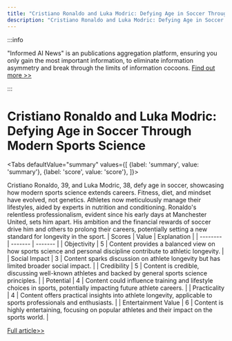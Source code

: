```yaml
---
title: "Cristiano Ronaldo and Luka Modric: Defying Age in Soccer Through Modern Sports Science"
description: "Cristiano Ronaldo and Luka Modric: Defying Age in Soccer Through Modern Sports Science"
---
```



:::info

"Informed AI News" is an publications aggregation platform, ensuring you only gain the most important information, to eliminate information asymmetry and break through the limits of information cocoons.  [Find out more >>](/)

:::

# Cristiano Ronaldo and Luka Modric: Defying Age in Soccer Through Modern Sports Science


<Tabs
	defaultValue="summary"
	values={[
	{label: 'summary', value: 'summary'},
	{label: 'score', value: 'score'},
]}>
<TabItem value="summary">


Cristiano Ronaldo, 39, and Luka Modric, 38, defy age in soccer, showcasing how modern sports science extends careers. Fitness, diet, and mindset have evolved, not genetics. Athletes now meticulously manage their lifestyles, aided by experts in nutrition and conditioning. Ronaldo's relentless professionalism, evident since his early days at Manchester United, sets him apart. His ambition and the financial rewards of soccer drive him and others to prolong their careers, potentially setting a new standard for longevity in the sport.
</TabItem>
<TabItem value="score">
	| Scores     | Value   | Explanation |
	| -------- | ------- | ------- |
	| Objectivity  | 5    | Content provides a balanced view on how sports science and personal discipline contribute to athletic longevity.    |
	| Social Impact | 3     | Content sparks discussion on athlete longevity but has limited broader social impact.    |
	| Credibility    | 5    | Content is credible, discussing well-known athletes and backed by general sports science principles.    |
	| Potential    | 4    | Content could influence training and lifestyle choices in sports, potentially impacting future athlete careers.    |
	| Practicality    | 4    | Content offers practical insights into athlete longevity, applicable to sports professionals and enthusiasts.    |
	| Entertainment Value    | 6    | Content is highly entertaining, focusing on popular athletes and their impact on the sports world.    |
</TabItem>
</Tabs>

[Full article>>](https://apnews.com/article/cristiano-ronaldo-age-luka-modric-euro-2024-1e869d951a0b8f99bcdd361a838b536e)
